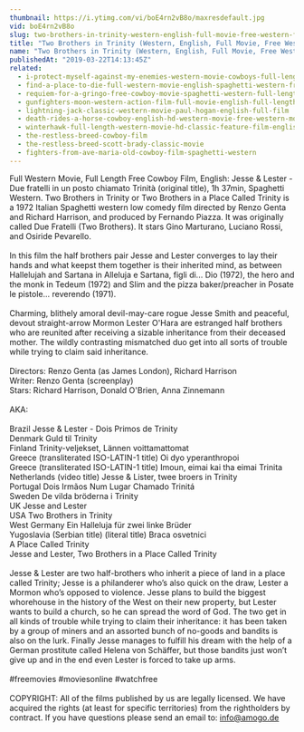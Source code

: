 ```yaml
---
thumbnail: https://i.ytimg.com/vi/boE4rn2vB8o/maxresdefault.jpg
vid: boE4rn2vB8o
slug: two-brothers-in-trinity-western-english-full-movie-free-western-feature-film-spaghetti-western
title: "Two Brothers in Trinity (Western, English, Full Movie, Free Western Feature Film, Spaghetti Western)"
name: "Two Brothers in Trinity (Western, English, Full Movie, Free Western Feature Film, Spaghetti Western)"
publishedAt: "2019-03-22T14:13:45Z"
related:
  - i-protect-myself-against-my-enemies-western-movie-cowboys-full-length-wild-west
  - find-a-place-to-die-full-western-movie-english-spaghetti-western-free-cowboy-film
  - requiem-for-a-gringo-free-cowboy-movie-spaghetti-western-full-length-western-movie
  - gunfighters-moon-western-action-film-full-movie-english-full-length-film-hd-1080p
  - lightning-jack-classic-western-movie-paul-hogan-english-full-film
  - death-rides-a-horse-cowboy-english-hd-western-movie-free-western-movies
  - winterhawk-full-length-western-movie-hd-classic-feature-film-english-free-full-westerns
  - the-restless-breed-cowboy-film
  - the-restless-breed-scott-brady-classic-movie
  - fighters-from-ave-maria-old-cowboy-film-spaghetti-western
---
```


Full Western Movie, Full Length Free Cowboy Film, English: Jesse & Lester - Due fratelli in un posto chiamato Trinità (original title), 1h 37min, Spaghetti Western. Two Brothers in Trinity or Two Brothers in a Place Called Trinity is a 1972 Italian Spaghetti western low comedy film directed by Renzo Genta and Richard Harrison, and produced by Fernando Piazza. It was originally called Due Fratelli (Two Brothers). It stars Gino Marturano, Luciano Rossi, and Osiride Pevarello.<br />
<br />
In this film the half brothers pair Jesse and Lester converges to lay their hands and what keepst them together is their inherited mind, as between Hallelujah and Sartana in Alleluja e Sartana, figli di... Dio (1972), the hero and the monk in Tedeum (1972) and Slim and the pizza baker/preacher in Posate le pistole... reverendo (1971).<br />
<br />
Charming, blithely amoral devil-may-care rogue Jesse Smith and peaceful, devout straight-arrow Mormon Lester O'Hara are estranged half brothers who are reunited after receiving a sizable inheritance from their deceased mother. The wildly contrasting mismatched duo get into all sorts of trouble while trying to claim said inheritance.<br />
<br />
Directors: Renzo Genta (as James London), Richard Harrison<br />
Writer: Renzo Genta (screenplay)<br />
Stars: Richard Harrison, Donald O'Brien, Anna Zinnemann<br />
<br />
AKA:<br />
<br />
Brazil Jesse & Lester - Dois Primos de Trinity<br />
Denmark Guld til Trinity<br />
Finland Trinity-veljekset, Lännen voittamattomat<br />
Greece (transliterated ISO-LATIN-1 title) Oi dyo yperanthropoi<br />
Greece (transliterated ISO-LATIN-1 title) Imoun, eimai kai tha eimai Trinita<br />
Netherlands (video title) Jesse & Lister, twee broers in Trinity<br />
Portugal Dois Irmãos Num Lugar Chamado Trinitá<br />
Sweden De vilda bröderna i Trinity<br />
UK Jesse and Lester<br />
USA Two Brothers in Trinity<br />
West Germany Ein Halleluja für zwei linke Brüder<br />
Yugoslavia (Serbian title) (literal title) Braca osvetnici<br />
A Place Called Trinity<br />
Jesse and Lester, Two Brothers in a Place Called Trinity<br />
<br />
Jesse & Lester are two half-brothers who inherit a piece of land in a place called Trinity; Jesse is a philanderer who’s also quick on the draw, Lester a Mormon who’s opposed to violence. Jesse plans to build the biggest whorehouse in the history of the West on their new property, but Lester wants to build a church, so he can spread the word of God. The two get in all kinds of trouble while trying to claim their inheritance: it has been taken by a group of miners and an assorted bunch of no-goods and bandits is also on the lurk. Finally Jesse manages to fulfill his dream with the help of a German prostitute called Helena von Schäffer, but those bandits just won’t give up and in the end even Lester is forced to take up arms.<br />
<br />
#freemovies #moviesonline #watchfree<br />
<br />
COPYRIGHT: All of the films published by us are legally licensed. We have acquired the rights (at least for specific territories) from the rightholders by contract. If you have questions please send an email to: info@amogo.de